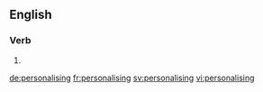 ==English==

===Verb===
{{head|en|present participle}}

# {{present participle of|personalise|lang=en|nocat=1}}

[[de:personalising]]
[[fr:personalising]]
[[sv:personalising]]
[[vi:personalising]]